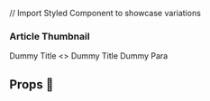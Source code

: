 // Import Styled Component to showcase variations

<Meta title="Molecules/Article Thumbnail" component={ArticleThumbnailVanilla} />

### Article Thumbnail
<Preview>
  <Story name="Knobs">
  <ArticleThumbnail {...defaultConfig}>
      <Heading style={{ color: 'black' }}>Dummy Title</Heading>
    </ArticleThumbnail>
  </Story>
</Preview>

<Preview>
  <Story name="Default">
 <ArticleThumbnail {...defaultConfig}>
      <>
        <Heading>Dummy Title</Heading>
        <Para>Dummy Para</Para>
      </>
    </ArticleThumbnail>
  </Story>
</Preview>

## Props 🔧

<Props of={ArticleThumbnailVanilla} />


